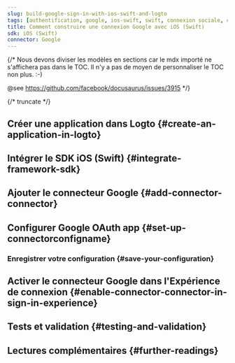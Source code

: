 ```yaml
---
slug: build-google-sign-in-with-ios-swift-and-logto
tags: [authentification, google, ios-swift, swift, connexion sociale, connexion, login]
title: Comment construire une connexion Google avec iOS (Swift)
sdk: iOS (Swift)
connector: Google
---
```


{/*
  Nous devons diviser les modèles en sections car le mdx importé ne s'affichera pas dans le TOC.
  Il n'y a pas de moyen de personnaliser le TOC non plus. :-)

  @see https://github.com/facebook/docusaurus/issues/3915
*/}




{/* truncate */}

<Intro connector={connector} sdk="iOS (Swift)" link="https://developer.apple.com/ios" />

## Créer une application dans Logto \{#create-an-application-in-logto}

<CreateApplication type="Native app" framework="iOS (Swift)" />

## Intégrer le SDK iOS (Swift) \{#integrate-framework-sdk}

<IntegrateSdk />

## Ajouter le connecteur Google \{#add-connector-connector}

<AddSocialConnector connector={connector} framework="iOS (Swift)" />

## Configurer Google OAuth app \{#set-up-connectorconfigname}

<ConnectorGuide />

### Enregistrer votre configuration \{#save-your-configuration}

<SaveYourConfiguration connector={connector} />

## Activer le connecteur Google dans l'Expérience de connexion \{#enable-connector-connector-in-sign-in-experience}

<EnableSocialConnector connector={connector} />

## Tests et validation \{#testing-and-validation}

<TestingAndValidation connector={connector} sdk="iOS (Swift)" />

## Lectures complémentaires \{#further-readings}

<FurtherReadings />
